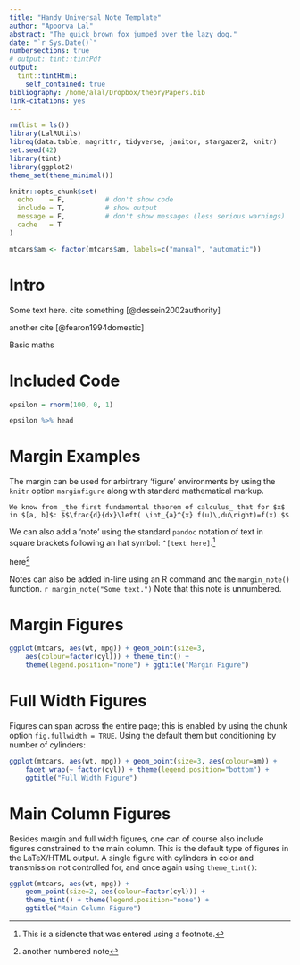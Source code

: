 ```yaml
---
title: "Handy Universal Note Template"
author: "Apoorva Lal"
abstract: "The quick brown fox jumped over the lazy dog."
date: "`r Sys.Date()`"
numbersections: true
# output: tint::tintPdf
output:
  tint::tintHtml:
    self_contained: true
bibliography: /home/alal/Dropbox/theoryPapers.bib
link-citations: yes
---
```


```r
rm(list = ls())
library(LalRUtils)
libreq(data.table, magrittr, tidyverse, janitor, stargazer2, knitr)
set.seed(42)
library(tint)
library(ggplot2)
theme_set(theme_minimal())

knitr::opts_chunk$set(
  echo    = F,          # don't show code
  include = T,          # show output
  message = F,          # don't show messages (less serious warnings)
  cache   = T
)

mtcars$am <- factor(mtcars$am, labels=c("manual", "automatic"))
```

# Intro

Some text here. cite something [@dessein2002authority]

another cite [@fearon1994domestic]

Basic maths

\begin{align*}
y_i & = x_i' \beta + \epsilon_i \\
\epsilon_i & \sim \mathcal{N}(0, \sigma^2)
\end{align*}



# Included Code

```r

epsilon = rnorm(100, 0, 1)

epsilon %>% head

```


# Margin Examples

The margin can be used for arbirtrary 'figure' environments by using
the `knitr` option `marginfigure` along with standard \LaTeX
mathematical markup.

```marginfigure
We know from _the first fundamental theorem of calculus_ that for $x$
in $[a, b]$: $$\frac{d}{dx}\left( \int_{a}^{x} f(u)\,du\right)=f(x).$$
```

We can also add a 'note' using the standard `pandoc` notation of text
in square brackets following an hat symbol: `^[text here]`.^[This is a
sidenote that was entered using a footnote.]

here^[another numbered note]

Notes can also be added in-line using an R command and the
`margin_note()` function. `r margin_note("Some text.")` Note that this
note is unnumbered.


# Margin Figures


```r

ggplot(mtcars, aes(wt, mpg)) + geom_point(size=3,
    aes(colour=factor(cyl))) + theme_tint() +
    theme(legend.position="none") + ggtitle("Margin Figure")
```


# Full Width Figures

Figures can span across the entire page; this is enabled by using the
chunk option `fig.fullwidth = TRUE`. Using the default them but
conditioning by number of cylinders:

```r

ggplot(mtcars, aes(wt, mpg)) + geom_point(size=3, aes(colour=am)) +
    facet_wrap(~ factor(cyl)) + theme(legend.position="bottom") +
    ggtitle("Full Width Figure")
```

# Main Column Figures

Besides margin and full width figures, one can of course also include
figures constrained to the main column. This is the default type of
figures in the LaTeX/HTML output. A single figure with cylinders in
color and transmission not controlled for, and once again using
`theme_tint()`:

```r
ggplot(mtcars, aes(wt, mpg)) +
    geom_point(size=2, aes(colour=factor(cyl))) +
    theme_tint() + theme(legend.position="none") +
    ggtitle("Main Column Figure")
```


<!--
As [knitr](https://github.com/yihui/knitr) \citep{cran:knitr} is
driving the conversion, many of its options also apply.  See the
documentation for the [tufte](https://github.com/rstudio/tufte) and
[knitr](https://github.com/yihui/knitr) for details.

Full documentation is available in the [longer PDF
vignette](https://eddelbuettel.github.io/tint/tintPDF.pdf), its
[Lato](https://eddelbuettel.github.io/tint/tintPDFLato.pdf) and
[Garamond](https://eddelbuettel.github.io/tint/tintPDFGaramond.pdf)
variants (see below) as well as the [longer HTML
vignette](https://eddelbuettel.github.io/tint/tintHTML.html). -->


